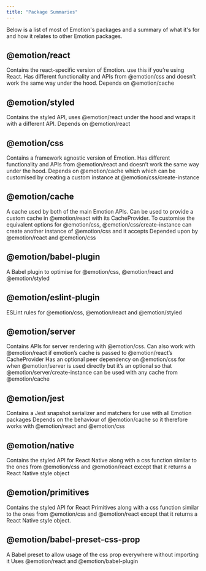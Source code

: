 ```yaml
---
title: "Package Summaries"
---
```


Below is a list of most of Emotion's packages and a summary of what it's for and how it relates to other Emotion packages.

## @emotion/react

Contains the react-specific version of Emotion. use this if you’re using React. Has different functionality and APIs from @emotion/css and doesn’t work the same way under the hood.
Depends on @emotion/cache

## @emotion/styled

Contains the styled API, uses @emotion/react under the hood and wraps it with a different API.
Depends on @emotion/react

## @emotion/css

Contains a framework agnostic version of Emotion. Has different functionality and APIs from @emotion/react and doesn’t work the same way under the hood.
Depends on @emotion/cache which which can be customised by creating a custom instance at @emotion/css/create-instance

## @emotion/cache

A cache used by both of the main Emotion APIs. Can be used to provide a custom cache in @emotion/react with its CacheProvider. To customise the equivalent options for @emotion/css, @emotion/css/create-instance can create another instance of @emotion/css and it accepts
Depended upon by @emotion/react and @emotion/css

## @emotion/babel-plugin

A Babel plugin to optimise for @emotion/css, @emotion/react and @emotion/styled

## @emotion/eslint-plugin

ESLint rules for @emotion/css, @emotion/react and @emotion/styled

## @emotion/server

Contains APIs for server rendering with @emotion/css. Can also work with @emotion/react if emotion’s cache is passed to @emotion/react’s CacheProvider
Has an optional peer dependency on @emotion/css for when @emotion/server is used directly but it’s an optional so that @emotion/server/create-instance can be used with any cache from @emotion/cache

## @emotion/jest

Contains a Jest snapshot serializer and matchers for use with all Emotion packages
Depends on the behaviour of @emotion/cache so it therefore works with @emotion/react and @emotion/css

## @emotion/native

Contains the styled API for React Native along with a css function similar to the ones from @emotion/css and @emotion/react except that it returns a React Native style object

## @emotion/primitives

Contains the styled API for React Primitives along with a css function similar to the ones from @emotion/css and @emotion/react except that it returns a React Native style object.

## @emotion/babel-preset-css-prop

A Babel preset to allow usage of the css prop everywhere without importing it
Uses @emotion/react and @emotion/babel-plugin
